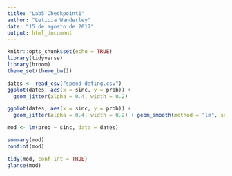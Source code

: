 ```yaml
---
title: "Lab5 Checkpoint1"
author: "Leticia Wanderley"
date: "15 de agosto de 2017"
output: html_document
---
```


```r
knitr::opts_chunk$set(echo = TRUE)
library(tidyverse)
library(broom)
theme_set(theme_bw())
```

```r
dates <- read_csv("speed-dating.csv")
ggplot(dates, aes(x = sinc, y = prob)) + 
  geom_jitter(alpha = 0.4, width = 0.2)

ggplot(dates, aes(x = sinc, y = prob)) + 
  geom_jitter(alpha = 0.4, width = 0.2) + geom_smooth(method = "lm", se = FALSE)

mod <- lm(prob ~ sinc, data = dates)

summary(mod)
confint(mod)

tidy(mod, conf.int = TRUE)
glance(mod) 
```
